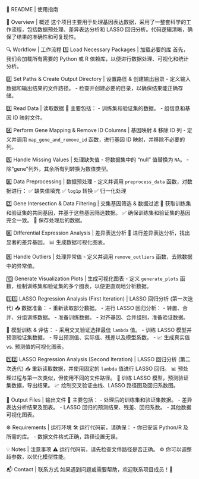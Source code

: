  📖 README | 使用指南

 🌟 Overview | 概述
这个项目主要用于处理基因表达数据，采用了一整套科学的工作流程，包括数据预处理、差异表达分析和 LASSO 回归分析。代码逻辑清晰，确保了结果的准确性和可复现性。

 🔍 Workflow | 工作流程
 1️⃣ Load Necessary Packages | 加载必要的库
首先，我们会加载所有需要的 Python 或 R 依赖库，以便进行数据处理、可视化和统计分析。

 2️⃣ Set Paths & Create Output Directory | 设置路径 & 创建输出目录
- 定义输入数据和输出结果的文件路径。
- 检查并创建必要的目录，以确保结果能正确存储。

 3️⃣ Read Data | 读取数据
📂 主要包括：
- 训练集和验证集的数据。
- 组信息和基因 ID 映射文件。

 4️⃣ Perform Gene Mapping & Remove ID Columns | 基因映射 & 移除 ID 列
- 定义并调用 `map_gene_and_remove_id` 函数，进行基因 ID 映射，并移除不必要的列。

 5️⃣ Handle Missing Values | 处理缺失值
- 将数据集中的 "null" 值替换为 `NA`。
- 除“gene”列外，其余所有列转换为数值类型。

 6️⃣ Data Preprocessing | 数据预处理
- 定义并调用 `preprocess_data` 函数，对数据进行：
  ✅ 缺失值填充
  ✅ `log1p` 转换
  ✅ 归一化处理

 7️⃣ Gene Intersection & Data Filtering | 交集基因筛选 & 数据过滤
🔗 获取训练集和验证集的共同基因，并基于这些基因筛选数据。
✅ 确保训练集和验证集的基因完全一致。
💾 保存处理后的数据。

 8️⃣ Differential Expression Analysis | 差异表达分析
🔬 进行差异表达分析，找出显著的差异基因。
📊 生成数据可视化图表。

 9️⃣ Handle Outliers | 处理异常值
- 定义并调用 `remove_outliers` 函数，去除数据中的异常值。

 🔟 Generate Visualization Plots | 生成可视化图表
- 定义 `generate_plots` 函数，绘制训练集和验证集的多个图表，以便更直观地分析数据。

 1️⃣1️⃣ LASSO Regression Analysis (First Iteration) | LASSO 回归分析 (第一次迭代)
📥 数据准备：
- 重新读取部分数据。
- 进行 LASSO 回归分析：
  - 转置、合并、分组训练数据。
  - 准备训练数据。
  - 对齐基因、合并组别，准备验证数据。

🎯 模型训练 & 评估：
- 采用交叉验证选择最佳 `lambda` 值。
- 训练 LASSO 模型并预测验证集数据。
- 导出预测值、实际值、残差以及模型系数。
- 📈 生成真实值 vs. 预测值的可视化图表。

 1️⃣2️⃣ LASSO Regression Analysis (Second Iteration) | LASSO 回归分析 (第二次迭代)
📥 重新读取数据，并使用固定的 `lambda` 值进行 LASSO 回归。
📊 预处理过程与第一次类似，但使用不同的文件路径。
📌 训练 LASSO 模型，预测验证集数据，导出结果。
📈 绘制交叉验证曲线、LASSO 路径图及回归系数图。

 📂 Output Files | 输出文件
📜 主要包括：
- 处理后的训练集和验证集数据。
- 差异表达分析结果及图表。
- LASSO 回归的预测结果、残差、回归系数。
- 其他数据可视化图表。

 ⚙️ Requirements | 运行环境
🛠️ 运行代码前，请确保：
- 你已安装 Python/R 及所需的库。
- 数据文件格式正确，路径设置无误。

 💡 Notes | 注意事项
⚠️ 运行代码前，请先检查文件路径是否正确。
⚙️ 你可以调整超参数，以优化模型性能。

 📬 Contact | 联系方式
如果遇到问题或需要帮助，欢迎联系项目成员！🎉

